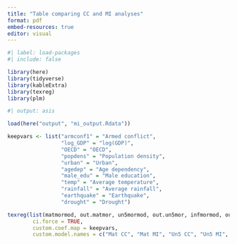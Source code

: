```yaml
---
title: "Table comparing CC and MI analyses"
format: pdf
embed-resources: true
editor: visual
---
```


```r
#| label: load-packages
#| include: false

library(here)
library(tidyverse)
library(kableExtra)
library(texreg)
library(plm)
```

```r
#| output: asis

load(here("output", "mi_output.Rdata"))

keepvars <- list("armconf1" = "Armed conflict",
                 "log_GDP" = "log(GDP)",
                 "OECD" = "OECD",
                 "popdens" = "Population density",
                 "urban" = "Urban",
                 "agedep" = "Age dependency",
                 "male_edu" = "Male education",
                 "temp" = "Average temperature",
                 "rainfall" = "Average rainfall",
                 "earthquake" = "Earthquake",
                 "drought" = "Drought")

texreg(list(matmormod, out.matmor, un5mormod, out.un5mor, infmormod, out.infmor, neomormod, out.neomor), 
        ci.force = TRUE,
        custom.coef.map = keepvars,
        custom.model.names = c("Mat CC", "Mat MI", "Un5 CC", "Un5 MI", "Inf CC", "Inf MI", "Neo CC", "Neo MI"))
```
